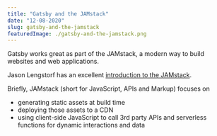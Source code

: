 ---
title: "Gatsby and the JAMstack"
date: "12-08-2020"
slug: gatsby-and-the-jamstack
featuredImage: ./gatsby-and-the-jamstack.png
---

Gatsby works great as part of the JAMstack, a modern way to build websites and web applications.

Jason Lengstorf has an excellent [introduction to the JAMstack](https://www.learnwithjason.dev/blog/wtf-is-jamstack/).

Briefly, JAMstack (short for JavaScript, APIs and Markup) focuses on

- generating static assets at build time
- deploying those assets to a CDN
- using client-side JavaScript to call 3rd party APIs and serverless functions for dynamic interactions and data
